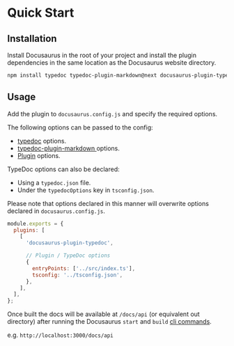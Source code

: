 # Quick Start

## Installation

Install Docusaurus in the root of your project and install the plugin dependencies in the same location as the Docusaurus website directory.

```sh npm2yarn
npm install typedoc typedoc-plugin-markdown@next docusaurus-plugin-typedoc@next --save-dev
```

## Usage

Add the plugin to `docusaurus.config.js` and specify the required options.

The following options can be passed to the config:

- [typedoc](https://typedoc.org/options) options.
- [typedoc-plugin-markdown ](/options) options.
- [Plugin](/integrations/docusaurus/options) options.

TypeDoc options can also be declared:

- Using a `typedoc.json` file.
- Under the `typedocOptions` key in `tsconfig.json`.

Please note that options declared in this manner will overwrite options declared in `docusaurus.config.js`.

```js filename="docusaurus.config.js"
module.exports = {
  plugins: [
    [
      'docusaurus-plugin-typedoc',

      // Plugin / TypeDoc options
      {
        entryPoints: ['../src/index.ts'],
        tsconfig: '../tsconfig.json',
      },
    ],
  ],
};
```

Once built the docs will be available at `/docs/api` (or equivalent out directory) after running the Docusaurus `start` and `build` [cli commands](https://v2.docusaurus.io/docs/cli).

e.g. `http://localhost:3000/docs/api`
